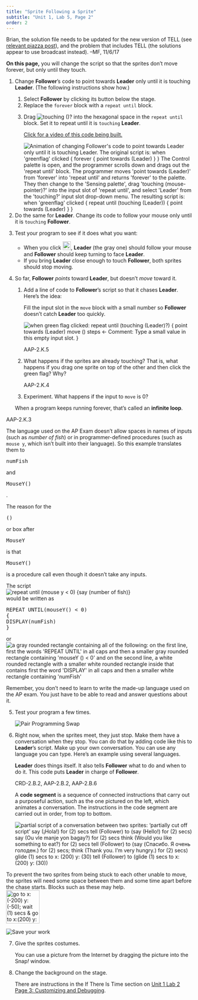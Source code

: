 ```yaml
---
title: "Sprite Following a Sprite"
subtitle: "Unit 1, Lab 5, Page 2"
order: 2
---
```


```{=html}
<script type="text/javascript" src="/utilities/gifffer.min.js"></script>
```
```{=html}
<script type="text/javascript">window.onload = function() {Gifffer();}</script>
```
<link rel="stylesheet" type="text/css" href="/css/bjc-gifffer.css">

::: todo
Brian, the solution file needs to be updated for the new version of TELL (see <a href="https://piazza.com/class/h8yx482idav52y?cid=1733" target="_blank">relevant piazza post</a>), and the problem that includes TELL (the solutions appear to use broadcast instead). --MF, 11/6/17
:::

::: learn
<p><strong>On this page,</strong> you will change the script so that the sprites don't move forever, but only until they touch.</p>
:::

::: {#first .forYouToDo}
<ol>

<li>

Change <strong>Follower</strong>'s code to point towards <strong>Leader</strong> only until it is touching <strong>Leader</strong>. (The following instructions show how.)

<ol>

<li>Select <strong>Follower</strong> by clicking its button below the stage.</li>

<li>Replace the <code>forever</code> block with a <code>repeat until</code> block.</li>

<li>

Drag <img src="/img/blocks/touching.png" title="touching ()?" alt="touching ()?"/> into the hexagonal space in the <code>repeat until</code> block. Set it to repeat until it is <code>touching</code> <strong>Leader</strong>.<br />

::: endnote
<a href="#hint-touching" data-bs-toggle="collapse" title="Click for a video of this code being built.">Click for a video of this code being built.</a>

::: {#hint-touching .collapse}
```{=html}
<img src="/img/1-introduction/replacing-code.gif" alt="Animation of changing Follower's code to point towards Leader only until it is touching Leader. The original script is:
when 'greenflag' clicked {
forever {
point towards (Leader)
}
}
The Control palette is open, and the programmer scrolls down and drags out the 'repeat until' block. The programmer moves 'point towards (Leader)' from 'forever' into 'repeat until' and returns 'forever' to the palette. They then change to the 'Sensing palette', drag 'touching (mouse-pointer)?' into the input slot of 'repeat until', and select 'Leader' from the 'touching?' input slot drop-down menu. The resulting script is:
when 'greenflag' clicked {
repeat until (touching (Leader)) {
point towards (Leader)
}
}" title="Animation of changing Follower's code to point towards Leader only until it is touching Leader. The original script is:
when 'greenflag' clicked {
forever {
point towards (Leader)
}
}
The Control palette is open, and the programmer scrolls down and drags out the 'repeat until' block. The programmer moves 'point towards (Leader)' from 'forever' into 'repeat until' and returns 'forever' to the palette. They then change to the 'Sensing palette', drag 'touching (mouse-pointer)?' into the input slot of 'repeat until', and select 'Leader' from the 'touching?' input slot drop-down menu. The resulting script is:
when 'greenflag' clicked {
repeat until (touching (Leader)) {
point towards (Leader)
}
}" />
```
:::
:::

</li>

</ol>

</li>

<li>Do the same for <strong>Leader</strong>. Change its code to follow your mouse only until it is <code>touching</code> <strong>Follower</strong>.</li>

<li>

Test your program to see if it does what you want:

<ul>

<li>When you click <img src="/img/1-introduction/green-flag_button.png" title="green-flag button" alt="green-flag button" style="height:1.6em;"/>, <strong>Leader</strong> (the gray one) should follow your mouse and <strong>Follower</strong> should keep turning to face <strong>Leader</strong>.</li>

<li>If you bring <strong>Leader</strong> close enough to touch <strong>Follower</strong>, both sprites should stop moving.</li>

</ul>

</li>

<li>

So far, <strong>Follower</strong> <em>points </em>toward <strong>Leader</strong>, but doesn't <em>move</em> toward it.\

<ol>

<li>

Add a line of code to <strong>Follower</strong>'s script so that it chases <strong>Leader</strong>. Here's the idea:<br />

::: sidenote
Fill the input slot in the <code>move</code> block with a small number so <strong>Follower</strong> doesn't catch <strong>Leader</strong> too quickly.
:::

<img src="/img/1-introduction/move-tiny.png" title="when green flag clicked:
repeat until (touching (Leader)?)
{
point towards (Leader)
move () steps ← Comment: Type a small value in this empty input slot.
}" alt="when green flag clicked:
repeat until (touching (Leader)?)
{
point towards (Leader)
move () steps ← Comment: Type a small value in this empty input slot.
}" class="indent"/>

</li>

::: comment
AAP-2.K.5
:::

<li>What happens if the sprites are already touching? That is, what happens if you drag one sprite on top of the other and then click the green flag? Why?</li>

::: comment
AAP-2.K.4
:::

<li>Experiment. What happens if the input to <code>move</code> is 0?</li>

</ol>

::: vocabFullWidth
<p>When a program keeps running forever, that's called an <strong>infinite loop</strong>.</p>
:::

</li>

</ol>
:::

::: examFullWidth
::: comment
AAP-2.K.3
:::

::: sidenoteBig
::: pseudop
The language used on the AP Exam doesn't allow spaces in names of inputs (such as <var>number of fish</var>) or in programmer-defined procedures (such as <code>mouse y</code>, which isn't built into their language). So this example translates them to

```{=html}
<pre class="inline">numFish</pre>
```
and

```{=html}
<pre class="inline">MouseY()</pre>
```
.
:::

::: pseudop
The reason for the

```{=html}
<pre class="inline">()</pre>
```
or box after

```{=html}
<pre class="inline">MouseY</pre>
```
is that

```{=html}
<pre class="inline">MouseY()</pre>
```
is a procedure call even though it doesn't take any inputs.
:::
:::

<p>

The script<br /> <img src="/img/1-introduction/example-repeat-until.png" title="repeat until (mouse y &lt; 0) {say (number of fish)}" alt="repeat until (mouse y &lt; 0) {say (number of fish)}" class="indent"/><br /> would be written as<br />

::: {.pre-container .indent}
```{=html}
<pre>REPEAT UNTIL(mouseY() &lt; 0)
{
DISPLAY(numFish)
}</pre>
```
:::

or <img src="/img/1-introduction/repeat-until-blocktran.png" title="a gray rounded rectangle containing all of the following: on the first line, first the words &apos;REPEAT UNTIL&apos; in all caps and then a smaller gray rounded rectangle containing &apos;mouseY () &lt; 0&apos; and on the second line, a white rounded rectangle with a smaller white rounded rectangle inside that contains first the word &apos;DISPLAY&apos; in all caps and then a smaller white rectangle containing &apos;numFish&apos;" alt="a gray rounded rectangle containing all of the following: on the first line, first the words &apos;REPEAT UNTIL&apos; in all caps and then a smaller gray rounded rectangle containing &apos;mouseY () &lt; 0&apos; and on the second line, a white rounded rectangle with a smaller white rounded rectangle inside that contains first the word &apos;DISPLAY&apos; in all caps and then a smaller white rectangle containing &apos;numFish&apos;" class="inline"/>

</p>

<p>Remember, you don't need to learn to write the made-up language used on the AP exam. You just have to be able to read and answer questions about it.</p>
:::

::: forYouToDo
<ol start="5">

<li>Test your program a few times.</li>

<img src="/img/icons/pair-programming-swap.png" title="Pair Programming Swap" alt="Pair Programming Swap" class="inline"/>

<li>

<p>Right now, when the sprites meet, they just stop. Make them have a conversation when they stop. You can do that by adding code like this to <strong>Leader</strong>'s script. Make up your own conversation. You can use any language you can type. Here's an example using several languages.</p>

::: sidenoteBig
<strong>Leader</strong> does things itself. It also tells <strong>Follower</strong> what to do and when to do it. This code puts <strong>Leader</strong> in charge of <strong>Follower</strong>.
:::

::: vocab
::: todo
CRD-2.B.2, AAP-2.B.2, AAP-2.B.6
:::

<p>A <strong>code segment</strong> is a sequence of connected instructions that carry out a purposeful action, such as the one pictured on the left, which animates a conversation. The instructions in the code segment are carried out in order, from top to bottom.</p>
:::

<img src="/img/1-introduction/simpledialogue-going-to-lunch.png" title="partial script of a conversation between two sprites:
‘partially cut off script’
say (¡Hola!) for (2) secs
tell (Follower) to (say (Hello!) for (2) secs)
say (Ou vle manje yon bagay?) for (2) secs
think (Would you like something to eat?) for (2) secs
tell (Follower) to (say (Спасибо. Я очень голоден.) for (2) secs; think (Thank you. I’m very hungry.) for (2) secs)
glide (1) secs to x: (200) y: (30)
tell (Follower) to (glide (1) secs to x: (200) y: (30))" alt="partial script of a conversation between two sprites:
‘partially cut off script’
say (¡Hola!) for (2) secs
tell (Follower) to (say (Hello!) for (2) secs)
say (Ou vle manje yon bagay?) for (2) secs
think (Would you like something to eat?) for (2) secs
tell (Follower) to (say (Спасибо. Я очень голоден.) for (2) secs; think (Thank you. I’m very hungry.) for (2) secs)
glide (1) secs to x: (200) y: (30)
tell (Follower) to (glide (1) secs to x: (200) y: (30))" class="inline"/>

</li>

</ol>

::: endnote
To prevent the two sprites from being stuck to each other unable to move, the sprites will need some space between them and some time apart before the chase starts. Blocks such as these may help.<br /> <img src="/img/1-introduction/U1ImageVideoAddendum_img/U1L5p2-PuppySeparation.png" title="go to x:(-200) y:(-50); wait (1) secs &amp; go to x:(200) y:(-50); wait (1) secs" alt="go to x:(-200) y:(-50); wait (1) secs &amp; go to x:(200) y:(-50); wait (1) secs" class="indent" height="90"/>
:::

<img src="/img/icons/save-now.png" title="Save your work" alt="Save your work" class="inline"/>
:::

::: ifTime
<ol start="7">

<li>

Give the sprites costumes.

::: endnote
You can use a picture from the Internet by dragging the picture into the Snap<em>!</em> window.
:::

</li>

<li>

Change the background on the stage.

::: endnote
There are instructions in the If There Is Time section on <a href="/cur/programming/1-introduction/2-gossip-and-greet/3-customizing.html?topic=nyc_bjc%2F1-intro-loops.topic&course=bjc4nyc.html&novideo&noassignment" title="Unit 1 Lab 2 Page 3: Customizing and Debugging">Unit 1 Lab 2 Page 3: Customizing and Debugging</a>.
:::

</li>

</ol>
:::

</body>

</html>
